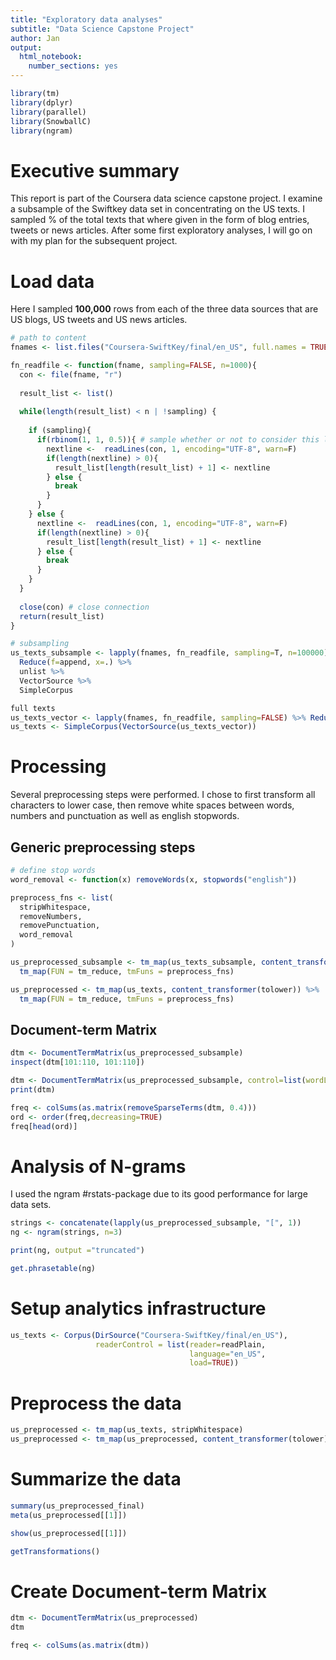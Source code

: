 ```yaml
---
title: "Exploratory data analyses"
subtitle: "Data Science Capstone Project"
author: Jan
output: 
  html_notebook: 
    number_sections: yes
---
```


```r
library(tm)
library(dplyr)
library(parallel)
library(SnowballC)
library(ngram)
```

# Executive summary

This report is part of the Coursera data science capstone project. I examine a subsample of the Swiftkey data set in concentrating on the US texts. I sampled \approx 10\% of the total texts that where given in the form of blog entries, tweets or news articles. After some first exploratory analyses, I will go on with my plan for the subsequent project.

# Load data

Here I sampled **100,000** rows from each of the three data sources that are US blogs, US tweets and US news articles.

```r
# path to content
fnames <- list.files("Coursera-SwiftKey/final/en_US", full.names = TRUE)

fn_readfile <- function(fname, sampling=FALSE, n=1000){
  con <- file(fname, "r") 
  
  result_list <- list()
  
  while(length(result_list) < n | !sampling) {
    
    if (sampling){
      if(rbinom(1, 1, 0.5)){ # sample whether or not to consider this line for the text sample
        nextline <-  readLines(con, 1, encoding="UTF-8", warn=F)
        if(length(nextline) > 0){
          result_list[length(result_list) + 1] <- nextline
        } else {
          break
        }
      }
    } else {
      nextline <-  readLines(con, 1, encoding="UTF-8", warn=F)
      if(length(nextline) > 0){
        result_list[length(result_list) + 1] <- nextline
      } else {
        break
      }
    }
  }
  
  close(con) # close connection
  return(result_list)
}

# subsampling
us_texts_subsample <- lapply(fnames, fn_readfile, sampling=T, n=100000) %>% 
  Reduce(f=append, x=.) %>% 
  unlist %>%
  VectorSource %>%
  SimpleCorpus
```
```r
full texts
us_texts_vector <- lapply(fnames, fn_readfile, sampling=FALSE) %>% Reduce(f=append, x=.) %>% unlist
us_texts <- SimpleCorpus(VectorSource(us_texts_vector))
```

# Processing

Several preprocessing steps were performed. I chose to first transform all characters to lower case, then remove white spaces between words, numbers and punctuation as well as english stopwords.

## Generic preprocessing steps
```r
# define stop words
word_removal <- function(x) removeWords(x, stopwords("english"))

preprocess_fns <- list(
  stripWhitespace,
  removeNumbers,
  removePunctuation,
  word_removal
)

us_preprocessed_subsample <- tm_map(us_texts_subsample, content_transformer(tolower)) %>%
  tm_map(FUN = tm_reduce, tmFuns = preprocess_fns)
```
```r
us_preprocessed <- tm_map(us_texts, content_transformer(tolower)) %>%
  tm_map(FUN = tm_reduce, tmFuns = preprocess_fns)
```

## Document-term Matrix
```r
dtm <- DocumentTermMatrix(us_preprocessed_subsample)
inspect(dtm[101:110, 101:110])
```
```r
dtm <- DocumentTermMatrix(us_preprocessed_subsample, control=list(wordLengths=c(4, 20), bounds = list(global = c(3,27))))
print(dtm)
```
```r
freq <- colSums(as.matrix(removeSparseTerms(dtm, 0.4)))
ord <- order(freq,decreasing=TRUE)
freq[head(ord)]
```


# Analysis of N-grams

I used the ngram #rstats-package due to its good performance for large data sets. 

```r
strings <- concatenate(lapply(us_preprocessed_subsample, "[", 1))
ng <- ngram(strings, n=3)
```


```r
print(ng, output ="truncated")
```
```r
get.phrasetable(ng)
```






# Setup analytics infrastructure
```r
us_texts <- Corpus(DirSource("Coursera-SwiftKey/final/en_US"),
                   readerControl = list(reader=readPlain,
                                        language="en_US",
                                        load=TRUE))
```

# Preprocess the data
```r
us_preprocessed <- tm_map(us_texts, stripWhitespace)
us_preprocessed <- tm_map(us_preprocessed, content_transformer(tolower))
```


# Summarize the data
```r
summary(us_preprocessed_final)
meta(us_preprocessed[[1]])
```

```r
show(us_preprocessed[[1]])
```
```r
getTransformations()
```

# Create Document-term Matrix
```r
dtm <- DocumentTermMatrix(us_preprocessed)
dtm
```
```r
freq <- colSums(as.matrix(dtm))
```

